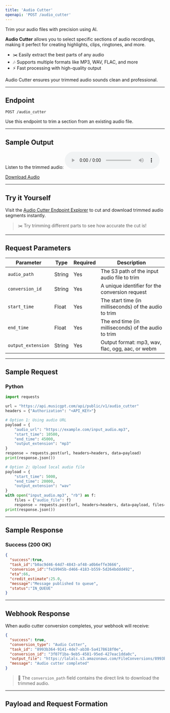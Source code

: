```yaml
---
title: 'Audio Cutter'
openapi: 'POST /audio_cutter'
---
```


Trim your audio files with precision using AI.

**Audio Cutter** allows you to select specific sections of audio recordings, making it perfect for creating highlights, clips, ringtones, and more.

- ✂️ Easily extract the best parts of any audio
- 🎶 Supports multiple formats like MP3, WAV, FLAC, and more
- ⚡ Fast processing with high-quality output

Audio Cutter ensures your trimmed audio sounds clean and professional.

---

## Endpoint

```http
POST /audio_cutter
```

Use this endpoint to trim a section from an existing audio file.

---

## Sample Output

Listen to the trimmed audio:
<audio controls="1" controlslist="nodownload nofullscreen noremoteplayback" src="https://lalals.s3.amazonaws.com/FileConversions/8993b364-9141-4de7-ab38-5a4178618f0e.mp3">Your browser does not support audio playback.</audio>

<a href="https://lalals.s3.amazonaws.com/FileConversions/8993b364-9141-4de7-ab38-5a4178618f0e.wav" target="_blank">Download Audio</a>

---

## Try it Yourself

Visit the [Audio Cutter Endpoint Explorer](/api-documentation/endpoint/audio_cutter) to cut and download trimmed audio segments instantly.

> ✂️ Try trimming different parts to see how accurate the cut is!

---

## Request Parameters

| Parameter            | Type    | Required | Description                                                   |
|----------------------|---------|----------|---------------------------------------------------------------|
| `audio_path`         | String  | Yes      | The S3 path of the input audio file to trim                   |
| `conversion_id`      | String  | Yes      | A unique identifier for the conversion request               |
| `start_time`         | Float   | Yes      | The start time (in milliseconds) of the audio to trim              |
| `end_time`           | Float   | Yes      | The end time (in milliseconds) of the audio to trim                |
| `output_extension`   | String  | Yes      | Output format: mp3, wav, flac, ogg, aac, or webm              |

---

## Sample Request

### Python
```python
import requests

url = "https://api.musicgpt.com/api/public/v1/audio_cutter"
headers = {"Authorization": "<API_KEY>"}

# Option 1: Using audio URL
payload = {
    "audio_url": "https://example.com/input_audio.mp3",
    "start_time": 10500,
    "end_time": 45000,
    "output_extension": "mp3"
}
response = requests.post(url, headers=headers, data=payload)
print(response.json())

# Option 2: Upload local audio file
payload = {
    "start_time": 5000,
    "end_time": 20000,
    "output_extension": "wav"
}
with open("input_audio.mp3", "rb") as f:
    files = {"audio_file": f}
    response = requests.post(url, headers=headers, data=payload, files=files)
print(response.json())
```

---

## Sample Response

### Success (200 OK)
```json
{
  "success":true,
  "task_id":"b0ac9d46-64d7-4843-af48-a0b6effe3666",
  "conversion_id":"fe19945b-d466-4183-b559-5d264bddd492",
  "eta":66,
  "credit_estimate":25.0,
  "message":"Message published to queue",
  "status":"IN_QUEUE"
}
```
---

## Webhook Response

When audio cutter conversion completes, your webhook will receive:

```json
{
  "success": true, 
  "conversion_type": "Audio Cutter", 
  "task_id": "8993b364-9141-4de7-ab38-5a4178618f0e", 
  "conversion_id": "3f07f1ba-9eb5-4581-95ed-427eac1dda0c", 
  "output_file": "https://lalals.s3.amazonaws.com/FileConversions/8993b364-9141-4de7-ab38-5a4178618f0e.mp3", 
  "message": "Audio cutter completed"
} 
```

> 📂 The `conversion_path` field contains the direct link to download the trimmed audio.

---

## Payload and Request Formation

